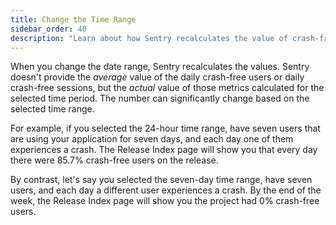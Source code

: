 ```yaml
---
title: Change the Time Range
sidebar_order: 40
description: "Learn about how Sentry recalculates the value of crash-free users or crash-free sessions if you change the time range."
---
```


When you change the date range, Sentry recalculates the values. Sentry doesn't provide the _average_ value of the daily crash-free users or daily crash-free sessions, but the _actual_ value of those metrics calculated for the selected time period. The number can significantly change based on the selected time range.

For example, if you selected the 24-hour time range, have seven users that are using your application for seven days, and each day one of them experiences a crash. The Release Index page will show you that every day there were 85.7% crash-free users on the release.

By contrast, let's say you selected the seven-day time range, have seven users, and each day a different user experiences a crash. By the end of the week, the Release Index page will show you the project had 0% crash-free users.
